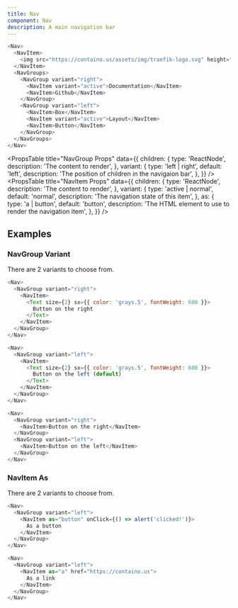 ```yaml
---
title: Nav
component: Nav
description: A main navigation bar
---
```


```js live
<Nav>
  <NavItem>
    <img src="https://containo.us/assets/img/traefik-logo.svg" height="30px" />
  </NavItem>
  <NavGroups>
    <NavGroup variant="right">
      <NavItem variant="active">Documentation</NavItem>
      <NavItem>Github</NavItem>
    </NavGroup>
    <NavGroup variant="left">
      <NavItem>Box</NavItem>
      <NavItem variant="active">Layout</NavItem>
      <NavItem>Button</NavItem>
    </NavGroup>
  </NavGroups>
</Nav>
```

<PropsTable
  title="NavGroup Props"
  data={{
    children: {
      type: 'ReactNode',
      description: 'The content to render',
    },
    variant: {
      type: 'left | right',
      default: 'left',
      description: 'The position of children in the navigaion bar',
    },
  }}
/>
<PropsTable
  title="NavItem Props"
  data={{
    children: {
      type: 'ReactNode',
      description: 'The content to render',
    },
    variant: {
      type: 'active | normal',
      default: 'normal',
      description: 'The navigation state of this item',
    },
    as: {
      type: 'a | button',
      default: 'button',
      description: 'The HTML element to use to render the navigation item',
    },
  }}
/>

## Examples

### NavGroup Variant

There are 2 variants to choose from.

```js live
<Nav>
  <NavGroup variant="right">
    <NavItem>
      <Text size={2} sx={{ color: 'grays.5', fontWeight: 600 }}>
        Button on the right
      </Text>
    </NavItem>
  </NavGroup>
</Nav>
```

```js live
<Nav>
  <NavGroup variant="left">
    <NavItem>
      <Text size={2} sx={{ color: 'grays.5', fontWeight: 600 }}>
        Button on the left (default)
      </Text>
    </NavItem>
  </NavGroup>
</Nav>
```

```js live
<Nav>
  <NavGroup variant="right">
    <NavItem>Button on the right</NavItem>
  </NavGroup>
  <NavGroup variant="left">
    <NavItem>Button on the left</NavItem>
  </NavGroup>
</Nav>
```

### NavItem As

There are 2 variants to choose from.

```js live
<Nav>
  <NavGroup variant="left">
    <NavItem as="button" onClick={() => alert('clicked!')}>
      As a button
    </NavItem>
  </NavGroup>
</Nav>
```

```js live
<Nav>
  <NavGroup variant="left">
    <NavItem as="a" href="https://containo.us">
      As a link
    </NavItem>
  </NavGroup>
</Nav>
```
